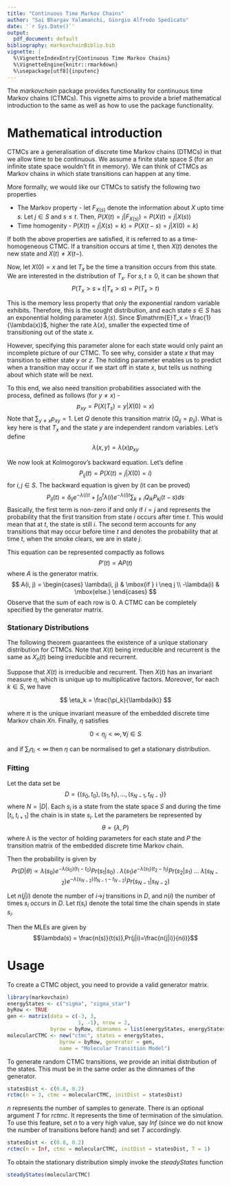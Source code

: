 ```yaml
---
title: "Continuous Time Markov Chains"
author: "Sai Bhargav Yalamanchi, Giorgio Alfredo Spedicato"
date: '`r Sys.Date()`'
output:
  pdf_document: default
bibliography: markovchainBiblio.bib
vignette: |
  %\VignetteIndexEntry{Continuous Time Markov Chains} 
  %\VignetteEngine{knitr::rmarkdown}  
  %\usepackage[utf8]{inputenc}
---
```


The _markovchain_ package provides functionality for continuous time Markov chains (CTMCs). This vignette aims to provide a brief mathematical introduction to the same as well as how to use the package functionality. 

# Mathematical introduction
CTMCs are a generalisation of discrete time Markov chains (DTMCs) in that we allow time to be continuous. We assume a finite state space $S$ (for an infinite state space wouldn't fit in memory). We can think of CTMCs as Markov chains in which state transitions can happen at any time.

More formally, we would like our CTMCs to satisfy the following two properties

* The Markov property - let $F_{X(s)}$ denote the information about $X$ upto time $s$. Let $j \in S$ and $s \leq t$. Then, $P(X(t) = j|F_{X(s)}) = P(X(t) = j|X(s))$ 
* Time homogenity - $P(X(t) = j|X(s) = k) = P(X(t-s) = j|X(0) = k)$

If both the above properties are satisfied, it is referred to as a time-homogeneous CTMC. If a transition occurs at time $t$, then $X(t)$ denotes the new state and $X(t)\neq X(t-)$.

Now, let $X(0)=x$ and let $T_x$ be the time a transition occurs from this state. We are interested in the distribution of $T_x$. For $s,t \geq 0$, it can be shown that 
$$ P(T_x > s+t | T_x > s) = P(T_x > t)  $$

This is the memory less property that only the exponential random variable exhibits. Therefore, this is the sought distribution, and each state $s \in S$ has an exponential holding parameter $\lambda(s)$. Since $\mathrm{E}T_x = \frac{1}{\lambda(x)}$, higher the rate $\lambda(x)$, smaller the expected time of transitioning out of the state $x$.

However, specifying this parameter alone for each state would only paint an incomplete picture of our CTMC. To see why, consider a state $x$ that may transition to either state $y$ or $z$. The holding parameter enables us to predict when a transition may occur if we start off in state $x$, but tells us nothing about which state will be next. 

To this end, we also need transition probabilities associated with the process, defined as follows (for $y \neq x$) -
$$ p_{xy} = P(X(T_s) = y | X(0) = x) $$
Note that $\sum_{y \neq x} p_{xy} = 1$. Let $Q$ denote this transition matrix ($Q_{ij} = p_{ij}$).
What is key here is that $T_x$ and the state $y$ are independent random variables. Let's define 
$$ \lambda(x, y) = \lambda(x) p_{xy} $$

We now look at Kolmogorov's backward equation. Let's define
$$ P_{ij}(t) = P(X(t) = j | X(0) = i) $$
for $i, j \in S$. The backward equation is given by (it can be proved)
$$ P_{ij}(t) = \delta_{ij}e^{-\lambda(i)t} + \int_{0}^{t}\lambda(i)e^{-\lambda(i)t} \sum_{k \neq i} Q_{ik} P_{kj}(t-s) ds  $$
Basically, the first term is non-zero if and only if $i=j$ and represents the probability that the first transition from state $i$ occurs after time $t$. This would mean that at $t$, the state is still $i$. The second term accounts for any transitions that may occur before time $t$ and denotes the probability that at time $t$, when the smoke clears, we are in state $j$.

This equation can be represented compactly as follows
$$ P'(t) = AP(t) $$
where $A$ is the generator matrix. 
$$ A(i, j) = \begin{cases} \lambda(i, j) & \mbox{if } i \neq j \\ -\lambda(i) & \mbox{else.} \end{cases} $$
Observe that the sum of each row is 0. A CTMC can be completely specified by the generator matrix. 

### Stationary Distributions
The following theorem guarantees the existence of a unique stationary distribution for CTMCs. Note that $X(t)$ being irreducible and recurrent is the same as $X_n(t)$ being irreducible and recurrent. 

Suppose that $X(t)$ is irreducible and recurrent. Then $X(t)$ has an invariant measure $\eta$, which is unique up to multiplicative factors. Moreover, for each $k \in S$, we have

$$ \eta_k = \frac{\pi_k}{\lambda(k)} $$

where $\pi$ is the unique invariant measure of the embedded discrete time Markov chain
$Xn$. Finally, $\eta$ satisfies

$$ 0 < \eta_j < \infty, \forall j \in S $$

and if $\sum_i \eta_i < \infty$ then $\eta$ can be normalised to get a stationary distribution.

### Fitting
Let the data set be $$D = \{(s_0, t_0), (s_1, t_1), ..., (s_{N-1}, t_{N-1})\}$$ where $N=|D|$. Each $s_i$ is a state from the state space $S$ and during the time $[t_i,t_{i+1}]$ the chain is in state $s_i$. Let the parameters be represented by 
$$\theta = \{\lambda, P\}$$ where $\lambda$ is the vector of holding parameters for each state and $P$ the transition matrix of the embedded discrete time Markov chain. 

Then the probability is given by
$$Pr(D | \theta) \propto \lambda(s_0)e^{-\lambda(s_0)(t_1-t_0)}Pr(s_1|s_0) \;.\; \lambda(s_1)e^{-\lambda(s_1)(t_2-t_1)}Pr(s_2|s_1)\; ... \;\lambda(s_{N-2})e^{-\lambda(s_{N-2})(t_{N-1}-t_{N-2})}Pr(s_{N-1}|s_{N-2})  $$

Let $n(j|i)$ denote the number of $i$->$j$ transitions in $D$, and $n(i)$ the number of times $s_i$ occurs in $D$. Let $t(s_i)$ denote the total time the chain spends in state $s_i$. 

Then the MLEs are given by
$$\lambda(s) = \frac{n(s)}{t(s)},Pr(j|i)=\frac{n(j|i)}{n(i)}$$

# Usage
To create a CTMC object, you need to provide a valid generator matrix. 
```r
library(markovchain)
energyStates <- c("sigma", "sigma_star")
byRow <- TRUE
gen <- matrix(data = c(-3, 3,
                       1, -1), nrow = 2,
              byrow = byRow, dimnames = list(energyStates, energyStates))
molecularCTMC <- new("ctmc", states = energyStates, 
                 byrow = byRow, generator = gen, 
                 name = "Molecular Transition Model")      
```

To generate random CTMC transitions, we provide an initial distribution of the states. This must be in the same order as the dimnames of the generator.
```r
statesDist <- c(0.8, 0.2)
rctmc(n = 3, ctmc = molecularCTMC, initDist = statesDist)
```
$n$ represents the number of samples to generate. There is an optional argument $T$ for _rctmc_. It represents the time of termination of the simulation. To use this feature, set $n$ to a very high value, say _Inf_ (since we do not know the number of transitions before hand) and set $T$ accordingly.
```r
statesDist <- c(0.8, 0.2)
rctmc(n = Inf, ctmc = molecularCTMC, initDist = statesDist, T = 1)
```

To obtain the stationary distribution simply invoke the _steadyStates_ function
```r
steadyStates(molecularCTMC)
```


